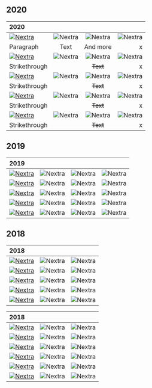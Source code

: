 

## 2020

| 2020        |  | |	|
| :---          |    :----:   | :----:   |     ---: |
| <a href="./public/elma1.jpg"><Image src="/og.png" alt="Nextra" width={100} height={100} layout="intrinsic"/></a>        | <Image src="/og.png" alt="Nextra" width={100} height={100} layout="intrinsic"/>       | <Image src="/og.png" alt="Nextra" width={100} height={100} layout="intrinsic"/>   | <Image src="/og.png" alt="Nextra" width={100} height={100} layout="intrinsic"/> |
| Paragraph     | Text        | And more      | x |
| <a href="./public/elma1.jpg"><Image src="/og.png" alt="Nextra" width={100} height={100} layout="intrinsic"/></a>        | <Image src="/og.png" alt="Nextra" width={100} height={100} layout="intrinsic"/>       | <Image src="/og.png" alt="Nextra" width={100} height={100} layout="intrinsic"/>   | <Image src="/og.png" alt="Nextra" width={100} height={100} layout="intrinsic"/> |
| Strikethrough |             | ~~Text~~      | x |
| <a href="./public/elma1.jpg"><Image src="/og.png" alt="Nextra" width={100} height={100} layout="intrinsic"/></a>        | <Image src="/og.png" alt="Nextra" width={100} height={100} layout="intrinsic"/>       | <Image src="/og.png" alt="Nextra" width={100} height={100} layout="intrinsic"/>   | <Image src="/og.png" alt="Nextra" width={100} height={100} layout="intrinsic"/> |
| Strikethrough |             | ~~Text~~      | x |
| <a href="./public/elma1.jpg"><Image src="/og.png" alt="Nextra" width={100} height={100} layout="intrinsic"/></a>        | <Image src="/og.png" alt="Nextra" width={100} height={100} layout="intrinsic"/>       | <Image src="/og.png" alt="Nextra" width={100} height={100} layout="intrinsic"/>   | <Image src="/og.png" alt="Nextra" width={100} height={100} layout="intrinsic"/> |
| Strikethrough |             | ~~Text~~      | x |
| <a href="./public/elma1.jpg"><Image src="/og.png" alt="Nextra" width={100} height={100} layout="intrinsic"/></a>        | <Image src="/og.png" alt="Nextra" width={100} height={100} layout="intrinsic"/>       | <Image src="/og.png" alt="Nextra" width={100} height={100} layout="intrinsic"/>   | <Image src="/og.png" alt="Nextra" width={100} height={100} layout="intrinsic"/> |
| Strikethrough |             | ~~Text~~      | x |

## 2019

| 2019        |  | |  |
| :---          |    :----:   | :----:   |    ---: |
| <a href="/test/a3"><Image src="/og.png" alt="Nextra" width={80} height={100} layout="intrinsic"/></a>        | <Image src="/og.png" alt="Nextra" width={100} height={100} layout="intrinsic"/>       | <Image src="/og.png" alt="Nextra" width={100} height={70} layout="intrinsic"/>   | <Image src="/og.png" alt="Nextra" width={90} height={60} layout="intrinsic"/> |
| <a href="./public/elma1.jpg"><Image src="/og.png" alt="Nextra" width={100} height={40} layout="intrinsic"/></a>        | <Image src="/og.png" alt="Nextra" width={100} height={60} layout="intrinsic"/>       | <Image src="/og.png" alt="Nextra" width={100} height={100} layout="intrinsic"/>   | <Image src="/og.png" alt="Nextra" width={100} height={90} layout="intrinsic"/> |
| <a href="./public/elma1.jpg"><Image src="/og.png" alt="Nextra" width={100} height={90} layout="intrinsic"/></a>        | <Image src="/og.png" alt="Nextra" width={100} height={80} layout="intrinsic"/>       | <Image src="/og.png" alt="Nextra" width={100} height={100} layout="intrinsic"/>   | <Image src="/og.png" alt="Nextra" width={100} height={70} layout="intrinsic"/> |
| <a href="./public/elma1.jpg"><Image src="/og.png" alt="Nextra" width={60} height={40} layout="fixed"/></a>        | <Image src="/og.png" alt="Nextra" width={100} height={100} layout="intrinsic"/>       | <Image src="/og.png" alt="Nextra" width={100} height={100} layout="intrinsic"/>   | <Image src="/og.png" alt="Nextra" width={100} height={80} layout="intrinsic"/> |
| <a href="/public/elma1.jpg"><Image src="/elma2.jpg" alt="Nextra" width={100} height={80} layout="intrinsic"/></a>        | <Image src="/og.png" alt="Nextra" width={100} height={90} layout="intrinsic"/>       | <Image src="/og.png" alt="Nextra" width={60} height={60} layout="intrinsic"/>   | <Image src="/og.png" alt="Nextra" width={100} height={100} layout="intrinsic"/> |

## 2018

| 2018  |  | |
| :---  |    :----:   |     ---: |
| <a href="/test/a3"><Image src="/og.png" alt="Nextra" width={150} height={150} layout="intrinsic"/></a>        | <Image src="/og.png" alt="Nextra" width={150} height={150} layout="intrinsic"/>       | <Image src="/og.png" alt="Nextra" width={150} height={150} layout="intrinsic"/>   |
| <a href="/test/a3"><Image src="/og.png" alt="Nextra" width={150} height={150} layout="intrinsic"/></a>        | <Image src="/og.png" alt="Nextra" width={150} height={150} layout="intrinsic"/>       | <Image src="/og.png" alt="Nextra" width={150} height={150} layout="intrinsic"/>   |
| <a href="/test/a3"><Image src="/og.png" alt="Nextra" width={150} height={150} layout="intrinsic"/></a>        | <Image src="/og.png" alt="Nextra" width={150} height={150} layout="intrinsic"/>       | <Image src="/og.png" alt="Nextra" width={150} height={150} layout="intrinsic"/>   |
| <a href="/test/a3"><Image src="/og.png" alt="Nextra" width={150} height={150} layout="intrinsic"/></a>        | <Image src="/og.png" alt="Nextra" width={150} height={150} layout="intrinsic"/>       | <Image src="/og.png" alt="Nextra" width={150} height={150} layout="intrinsic"/>   |
| <a href="/test/a3"><Image src="/og.png" alt="Nextra" width={150} height={150} layout="intrinsic"/></a>        | <Image src="/og.png" alt="Nextra" width={150} height={150} layout="intrinsic"/>       | <Image src="/og.png" alt="Nextra" width={150} height={150} layout="intrinsic"/>   |


| 2018  |  | |
| :---  |    :----:   |     ---: |
| <a href="/test/a3"><Image src="/og.png" alt="Nextra" width={100} height={100} layout="intrinsic"/></a>        | <Image src="/og.png" alt="Nextra" width={100} height={100} layout="intrinsic"/>       | <Image src="/og.png" alt="Nextra" width={100} height={100} layout="intrinsic"/>   |
| <a href="/test/a3"><Image src="/og.png" alt="Nextra" width={100} height={100} layout="intrinsic"/></a>        | <Image src="/og.png" alt="Nextra" width={100} height={100} layout="intrinsic"/>       | <Image src="/og.png" alt="Nextra" width={100} height={100} layout="intrinsic"/>   |
| <a href="/test/a3"><Image src="/og.png" alt="Nextra" width={100} height={100} layout="intrinsic"/></a>        | <Image src="/og.png" alt="Nextra" width={100} height={100} layout="intrinsic"/>       | <Image src="/og.png" alt="Nextra" width={100} height={100} layout="intrinsic"/>   |
| <a href="/test/a3"><Image src="/og.png" alt="Nextra" width={100} height={100} layout="intrinsic"/></a>        | <Image src="/og.png" alt="Nextra" width={100} height={100} layout="intrinsic"/>       | <Image src="/og.png" alt="Nextra" width={100} height={100} layout="intrinsic"/>   |
| <a href="/test/a3"><Image src="/og.png" alt="Nextra" width={100} height={100} layout="intrinsic"/></a>        | <Image src="/og.png" alt="Nextra" width={100} height={100} layout="intrinsic"/>       | <Image src="/og.png" alt="Nextra" width={100} height={100} layout="intrinsic"/>   |
| <a href="/test/a3"><Image src="/og.png" alt="Nextra" width={100} height={100} layout="intrinsic"/></a>        | <Image src="/og.png" alt="Nextra" width={100} height={100} layout="intrinsic"/>       | <Image src="/og.png" alt="Nextra" width={100} height={100} layout="intrinsic"/>   |


